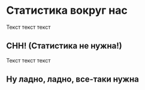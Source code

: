 # Статистика вокруг нас

Текст текст текст

## СНН! (Статистика не нужна!)

Текст текст текст

## Ну ладно, ладно, все-таки нужна
